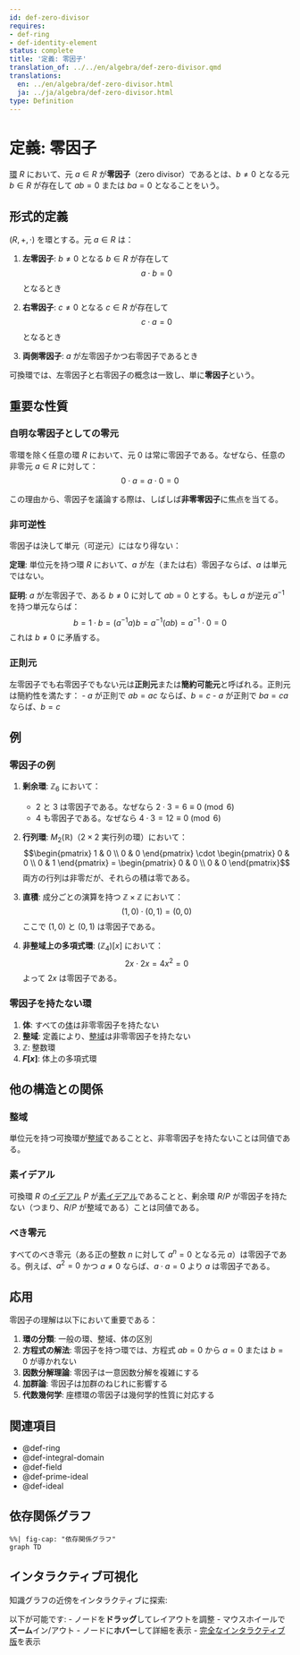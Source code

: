 ```yaml
---
id: def-zero-divisor
requires:
- def-ring
- def-identity-element
status: complete
title: '定義: 零因子'
translation_of: ../../en/algebra/def-zero-divisor.qmd
translations:
  en: ../en/algebra/def-zero-divisor.html
  ja: ../ja/algebra/def-zero-divisor.html
type: Definition
---
```


# 定義: 零因子 {#def-zero-divisor}

[環](def-ring.qmd) $R$ において、元 $a \in R$ が**零因子**（zero divisor）であるとは、$b \neq 0$ となる元 $b \in R$ が存在して $ab = 0$ または $ba = 0$ となることをいう。

## 形式的定義

$(R, +, \cdot)$ を環とする。元 $a \in R$ は：

1. **左零因子**: $b \neq 0$ となる $b \in R$ が存在して
   $$a \cdot b = 0$$
   となるとき

2. **右零因子**: $c \neq 0$ となる $c \in R$ が存在して
   $$c \cdot a = 0$$
   となるとき

3. **両側零因子**: $a$ が左零因子かつ右零因子であるとき

可換環では、左零因子と右零因子の概念は一致し、単に**零因子**という。

## 重要な性質

### 自明な零因子としての零元

零環を除く任意の環 $R$ において、元 $0$ は常に零因子である。なぜなら、任意の非零元 $a \in R$ に対して：
$$0 \cdot a = a \cdot 0 = 0$$

この理由から、零因子を議論する際は、しばしば**非零零因子**に焦点を当てる。

### 非可逆性

零因子は決して単元（可逆元）にはなり得ない：

**定理**: 単位元を持つ環 $R$ において、$a$ が左（または右）零因子ならば、$a$ は単元ではない。

**証明**: $a$ が左零因子で、ある $b \neq 0$ に対して $ab = 0$ とする。もし $a$ が逆元 $a^{-1}$ を持つ単元ならば：
$$b = 1 \cdot b = (a^{-1}a)b = a^{-1}(ab) = a^{-1} \cdot 0 = 0$$
これは $b \neq 0$ に矛盾する。

### 正則元

左零因子でも右零因子でもない元は**正則元**または**簡約可能元**と呼ばれる。正則元は簡約性を満たす：
- $a$ が正則で $ab = ac$ ならば、$b = c$
- $a$ が正則で $ba = ca$ ならば、$b = c$

## 例

### 零因子の例

1. **剰余環**: $\mathbb{Z}_6$ において：
   - $2$ と $3$ は零因子である。なぜなら $2 \cdot 3 = 6 \equiv 0 \pmod{6}$
   - $4$ も零因子である。なぜなら $4 \cdot 3 = 12 \equiv 0 \pmod{6}$

2. **行列環**: $M_2(\mathbb{R})$（$2 \times 2$ 実行列の環）において：
   $$\begin{pmatrix} 1 & 0 \\ 0 & 0 \end{pmatrix} \cdot \begin{pmatrix} 0 & 0 \\ 0 & 1 \end{pmatrix} = \begin{pmatrix} 0 & 0 \\ 0 & 0 \end{pmatrix}$$
   両方の行列は非零だが、それらの積は零である。

3. **直積**: 成分ごとの演算を持つ $\mathbb{Z} \times \mathbb{Z}$ において：
   $$(1, 0) \cdot (0, 1) = (0, 0)$$
   ここで $(1, 0)$ と $(0, 1)$ は零因子である。

4. **非整域上の多項式環**: $(\mathbb{Z}_4)[x]$ において：
   $$2x \cdot 2x = 4x^2 = 0$$
   よって $2x$ は零因子である。

### 零因子を持たない環

1. **体**: すべての[体](def-field.qmd)は非零零因子を持たない
2. **整域**: 定義により、[整域](def-integral-domain.qmd)は非零零因子を持たない
3. **$\mathbb{Z}$**: 整数環
4. **$F[x]$**: 体上の多項式環

## 他の構造との関係

### 整域

単位元を持つ可換環が[整域](def-integral-domain.qmd)であることと、非零零因子を持たないことは同値である。

### 素イデアル

可換環 $R$ の[イデアル](def-ideal.qmd) $P$ が[素イデアル](def-prime-ideal.qmd)であることと、剰余環 $R/P$ が零因子を持たない（つまり、$R/P$ が整域である）ことは同値である。

### べき零元

すべてのべき零元（ある正の整数 $n$ に対して $a^n = 0$ となる元 $a$）は零因子である。例えば、$a^2 = 0$ かつ $a \neq 0$ ならば、$a \cdot a = 0$ より $a$ は零因子である。

## 応用

零因子の理解は以下において重要である：

1. **環の分類**: 一般の環、整域、体の区別
2. **方程式の解法**: 零因子を持つ環では、方程式 $ab = 0$ から $a = 0$ または $b = 0$ が導かれない
3. **因数分解理論**: 零因子は一意因数分解を複雑にする
4. **加群論**: 零因子は加群のねじれに影響する
5. **代数幾何学**: 座標環の零因子は幾何学的性質に対応する

## 関連項目

- @def-ring
- @def-integral-domain
- @def-field
- @def-prime-ideal
- @def-ideal

## 依存関係グラフ

```mermaid
%%| fig-cap: "依存関係グラフ"
graph TD
```

## インタラクティブ可視化

知識グラフの近傍をインタラクティブに探索:

::: {.graph-viz data-id="def-zero-divisor" data-width="700" data-height="500"}
:::

以下が可能です:
- ノードを**ドラッグ**してレイアウトを調整
- マウスホイールで**ズーム**イン/アウト
- ノードに**ホバー**して詳細を表示
- [完全なインタラクティブ版](../../output/interactive/def-zero-divisor.html){target="_blank"}を表示
